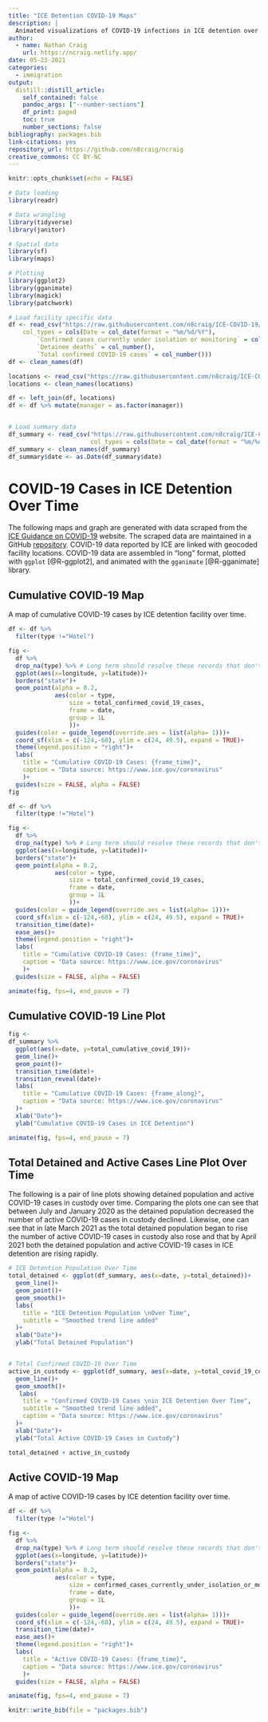 ```yaml
---
title: "ICE Detention COVID-19 Maps"
description: |
  Animated visualizations of COVID-19 infections in ICE detention over time.
author:
  - name: Nathan Craig
    url: https://ncraig.netlify.app/
date: 05-23-2021
categories:
  - immigration
output:
  distill::distill_article:
    self_contained: false
    pandoc_args: ["--number-sections"]
    df_print: paged
    toc: true
    number_sections: false
bibliography: packages.bib
link-citations: yes
repository_url: https://github.com/n8craig/ncraig
creative_commons: CC BY-NC
---
```


```r
knitr::opts_chunk$set(echo = FALSE)
```

```r
# Data loading
library(readr)

# Data wrangling
library(tidyverse)
library(janitor)

# Spatial data
library(sf)
library(maps)

# Plotting
library(ggplot2)
library(gganimate)
library(magick)
library(patchwork)
```

```r
# Load facility specific data
df <- read_csv("https://raw.githubusercontent.com/n8craig/ICE-COVID-19/main/data/covid_by_facility.csv", 
    col_types = cols(Date = col_date(format = "%m/%d/%Y"), 
        `Confirmed cases currently under isolation or monitoring` = col_number(), 
        `Detainee deaths` = col_number(), 
        `Total confirmed COVID-19 cases` = col_number()))
df <- clean_names(df)

locations <- read_csv("https://raw.githubusercontent.com/n8craig/ICE-COVID-19/main/data/facility_management_location.csv")
locations <- clean_names(locations)

df <- left_join(df, locations)
df <- df %>% mutate(manager = as.factor(manager))


# Load summary data
df_summary <- read_csv("https://raw.githubusercontent.com/n8craig/ICE-COVID-19/main/data/covid_summaries.csv",
                       col_types = cols(Date = col_date(format = "%m/%d/%Y")))
df_summary <- clean_names(df_summary)
df_summary$date <- as.Date(df_summary$date)
```

# COVID-19 Cases in ICE Detention Over Time

The following maps and graph are generated with data scraped from the [ICE Guidance on COVID-19](https://www.ice.gov/coronavirus) website. The scraped data are maintained in a GitHub [repository](https://github.com/n8craig/ICE-COVID-19). COVID-19 data reported by ICE are linked with geocoded facility locations. COVID-19 data are assembled in "long" format, plotted with `ggplot` [@R-ggplot2], and animated with the `gganimate` [@R-gganimate] library.

## Cumulative COVID-19 Map

A map of cumulative COVID-19 cases by ICE detention facility over time.

<aside>

```r
df <- df %>% 
  filter(type !="Hotel")

fig <- 
  df %>% 
  drop_na(type) %>% # Long term should resolve these records that don't match.!
  ggplot(aes(x=longitude, y=latitude))+
  borders("state")+
  geom_point(alpha = 0.2,
             aes(color = type,
                 size = total_confirmed_covid_19_cases,
                 frame = date,
                 group = 1L
                 ))+
  guides(color = guide_legend(override.aes = list(alpha= 1)))+
  coord_sf(xlim = c(-124,-68), ylim = c(24, 49.5), expand = TRUE)+
  theme(legend.position = "right")+
  labs(
    title = "Cumulative COVID-19 Cases: {frame_time}",
    caption = "Data source: https://www.ice.gov/coronavirus"
    )+
  guides(size = FALSE, alpha = FALSE)
fig
```

</aside>

```r

df <- df %>% 
  filter(type !="Hotel")

fig <- 
  df %>% 
  drop_na(type) %>% # Long term should resolve these records that don't match.!
  ggplot(aes(x=longitude, y=latitude))+
  borders("state")+
  geom_point(alpha = 0.2,
             aes(color = type,
                 size = total_confirmed_covid_19_cases,
                 frame = date,
                 group = 1L
                 ))+
  guides(color = guide_legend(override.aes = list(alpha= 1)))+
  coord_sf(xlim = c(-124,-68), ylim = c(24, 49.5), expand = TRUE)+
  transition_time(date)+
  ease_aes()+
  theme(legend.position = "right")+
  labs(
    title = "Cumulative COVID-19 Cases: {frame_time}",
    caption = "Data source: https://www.ice.gov/coronavirus"
    )+
  guides(size = FALSE, alpha = FALSE)

animate(fig, fps=4, end_pause = 7)
```

## Cumulative COVID-19 Line Plot

```r
fig <- 
df_summary %>% 
  ggplot(aes(x=date, y=total_cumulative_covid_19))+
  geom_line()+
  geom_point()+
  transition_time(date)+
  transition_reveal(date)+
  labs(
    title = "Cumulative COVID-19 Cases: {frame_along}",
    caption = "Data source: https://www.ice.gov/coronavirus"
  )+
  xlab("Date")+
  ylab("Cumulative COVID-19 Cases in ICE Detention")

animate(fig, fps=4, end_pause = 7)
```

## Total Detained and Active Cases Line Plot Over Time

The following is a pair of line plots showing detained population and active COVID-19 cases in custody over time. Comparing the plots one can see that between July and January 2020 as the detained population decreased the number of active COVID-19 cases in custody declined. Likewise, one can see that in late March 2021 as the total detained population began to rise the number of active COVID-19 cases in custody also rose and that by April 2021 both the detained population and active COVID-19 cases in ICE detention are rising rapidly.

```r
# ICE Detention Population Over Time
total_detained <- ggplot(df_summary, aes(x=date, y=total_detained))+
  geom_line()+
  geom_point()+
  geom_smooth()+
  labs(
    title = "ICE Detention Population \nOver Time",
    subtitle = "Smoothed trend line added"
  )+
  xlab("Date")+
  ylab("Total Detained Population")


# Total Confirmed COVID-19 Over Time
active_in_custody <- ggplot(df_summary, aes(x=date, y=total_covid_19_confirmed_in_custody))+
  geom_line()+
  geom_smooth()+
   labs(
    title = "Confirmed COVID-19 Cases \nin ICE Detention Over Time",
    subtitle = "Smoothed trend line added",
    caption = "Data source: https://www.ice.gov/coronavirus"
  )+
  xlab("Date")+
  ylab("Total Active COVID-19 Cases in Custody")

total_detained + active_in_custody
```

## Active COVID-19 Map

A map of active COVID-19 cases by ICE detention facility over time.

```r
df <- df %>% 
  filter(type !="Hotel")

fig <- 
  df %>% 
  drop_na(type) %>% # Long term should resolve these records that don't match.!
  ggplot(aes(x=longitude, y=latitude))+
  borders("state")+
  geom_point(alpha = 0.2,
             aes(color = type,
                 size = confirmed_cases_currently_under_isolation_or_monitoring,
                 frame = date,
                 group = 1L
                 ))+
  guides(color = guide_legend(override.aes = list(alpha= 1)))+
  coord_sf(xlim = c(-124,-68), ylim = c(24, 49.5), expand = TRUE)+
  transition_time(date)+
  ease_aes()+
  theme(legend.position = "right")+
  labs(
    title = "Active COVID-19 Cases: {frame_time}",
    caption = "Data source: https://www.ice.gov/coronavirus"
    )+
  guides(size = FALSE, alpha = FALSE)

animate(fig, fps=4, end_pause = 7)
```

```r
knitr::write_bib(file = "packages.bib")
```

